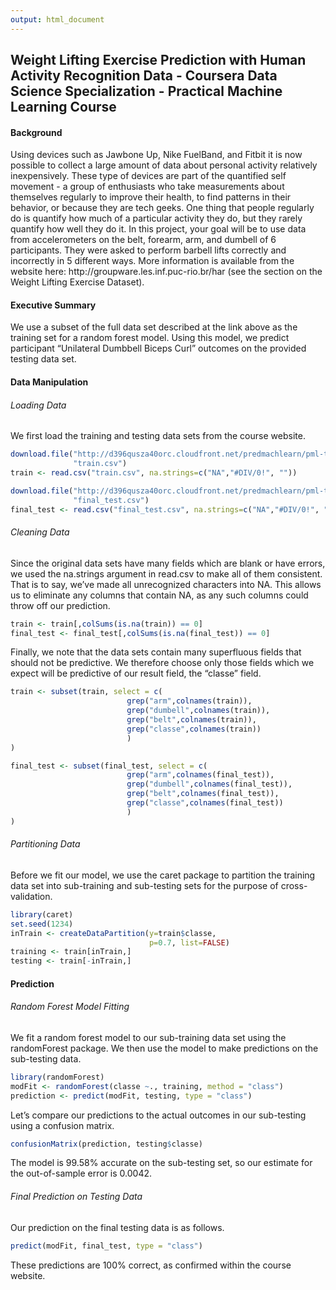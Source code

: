 ```yaml
---
output: html_document
---
```

 
## Weight Lifting Exercise Prediction with Human Activity Recognition Data - Coursera Data Science Specialization - Practical Machine Learning Course

#### Background

Using devices such as Jawbone Up, Nike FuelBand, and Fitbit it is now possible to collect a large amount of data about personal activity relatively inexpensively. These type of devices are part of the quantified self movement - a group of enthusiasts who take measurements about themselves regularly to improve their health, to find patterns in their behavior, or because they are tech geeks. One thing that people regularly do is quantify how much of a particular activity they do, but they rarely quantify how well they do it. In this project, your goal will be to use data from accelerometers on the belt, forearm, arm, and dumbell of 6 participants. They were asked to perform barbell lifts correctly and incorrectly in 5 different ways. More information is available from the website here: http://groupware.les.inf.puc-rio.br/har (see the section on the Weight Lifting Exercise Dataset). 
 
#### Executive Summary

We use a subset of the full data set described at the link above as the training set for a random forest model. Using this model, we predict participant "Unilateral Dumbbell Biceps Curl" outcomes on the provided testing data set.

#### Data Manipulation

###### Loading Data

We first load the training and testing data sets from the course website.

```r
download.file("http://d396qusza40orc.cloudfront.net/predmachlearn/pml-training.csv",
              "train.csv")
train <- read.csv("train.csv", na.strings=c("NA","#DIV/0!", ""))

download.file("http://d396qusza40orc.cloudfront.net/predmachlearn/pml-testing.csv",
              "final_test.csv")
final_test <- read.csv("final_test.csv", na.strings=c("NA","#DIV/0!", ""))
```

###### Cleaning Data

Since the original data sets have many fields which are blank or have errors, we used the na.strings argument in read.csv to make all of them consistent. That is to say, we've made all unrecognized characters into NA. This allows us to eliminate any columns that contain NA, as any such columns could throw off our prediction.

```r
train <- train[,colSums(is.na(train)) == 0]
final_test <- final_test[,colSums(is.na(final_test)) == 0]
```

Finally, we note that the data sets contain many superfluous fields that should not be predictive. We therefore choose only those fields which we expect will be predictive of our result field, the "classe" field.

```r
train <- subset(train, select = c(
                          grep("arm",colnames(train)),
                          grep("dumbell",colnames(train)),
                          grep("belt",colnames(train)),
                          grep("classe",colnames(train))
                          )
)

final_test <- subset(final_test, select = c(
                          grep("arm",colnames(final_test)),
                          grep("dumbell",colnames(final_test)),
                          grep("belt",colnames(final_test)),
                          grep("classe",colnames(final_test))
                          )
)
```

###### Partitioning Data

Before we fit our model, we use the caret package to partition the training data set into sub-training and sub-testing sets for the purpose of cross-validation.

```r
library(caret)
set.seed(1234)
inTrain <- createDataPartition(y=train$classe,
                               p=0.7, list=FALSE)
training <- train[inTrain,]
testing <- train[-inTrain,]
```

#### Prediction

###### Random Forest Model Fitting

We fit a random forest model to our sub-training data set using the randomForest package. We then use the model to make predictions on the sub-testing data.

```r
library(randomForest)
modFit <- randomForest(classe ~., training, method = "class")
prediction <- predict(modFit, testing, type = "class")
```

Let's compare our predictions to the actual outcomes in our sub-testing using a confusion matrix.

```r
confusionMatrix(prediction, testing$classe)
```

The model is 99.58% accurate on the sub-testing set, so our estimate for the out-of-sample error is 0.0042.

###### Final Prediction on Testing Data

Our prediction on the final testing data is as follows.

```r
predict(modFit, final_test, type = "class")
```

These predictions are 100% correct, as confirmed within the course website.






